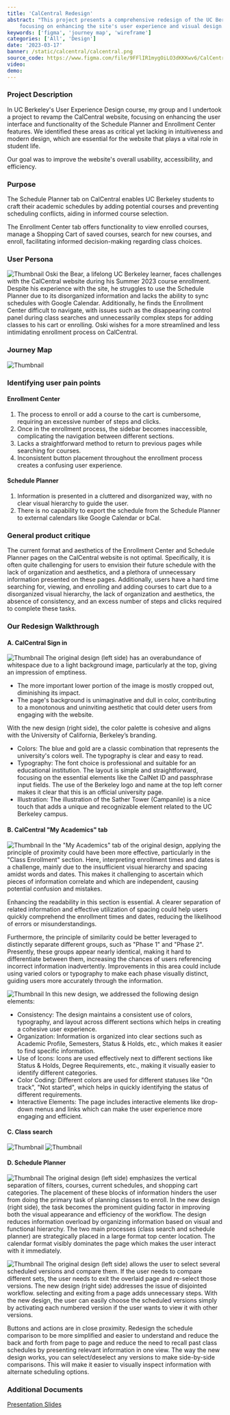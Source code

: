 ```yaml
---
title: 'CalCentral Redesign'
abstract: "This project presents a comprehensive redesign of the UC Berkeley CalCentral website's Enrollment Center and Schedule Planner, 
    focusing on enhancing the site's user experience and visual design."
keywords: ['figma', 'journey map', 'wireframe']
categories: ['All', 'Design']
date: '2023-03-17'
banner: /static/calcentral/calcentral.png
source_code: https://www.figma.com/file/9FFlIR1mygOiLO3dKKKwv6/CalCentral-Redesign---Irvin?type=design&node-id=0-1&mode=design&t=rFla0hNuxxx7SqwA-0
video: 
demo: 
---
```


### Project Description

In UC Berkeley's User Experience Design course, my group and I undertook a project to revamp the CalCentral website, 
focusing on enhancing the user interface and functionality of the Schedule Planner and 
Enrollment Center features. We identified these areas as critical yet lacking in intuitiveness 
and modern design, which are essential for the website that plays a vital role in student life. 

Our goal was to improve the website's overall usability, accessibility, and efficiency.

### Purpose
The Schedule Planner tab on CalCentral enables UC Berkeley students to craft their academic schedules 
by adding potential courses and preventing scheduling conflicts, aiding in informed course selection. 

The Enrollment Center tab offers functionality to view enrolled courses, manage a Shopping Cart of saved courses, 
search for new courses, and enroll, facilitating informed decision-making regarding class choices.

### User Persona
![Thumbnail](/static/calcentral/calcentral_persona.png)
Oski the Bear, a lifelong UC Berkeley learner, faces challenges with the CalCentral website during his Summer 2023 course 
enrollment. Despite his experience with the site, he struggles to use the Schedule Planner due to its disorganized information 
and lacks the ability to sync schedules with Google Calendar. Additionally, he finds the Enrollment Center difficult to navigate, 
with issues such as the disappearing control panel during class searches and unnecessarily complex steps for adding classes to his cart 
or enrolling. Oski wishes for a more streamlined and less intimidating enrollment process on CalCentral.

### Journey Map
![Thumbnail](/static/calcentral/calcentral_journeymap.png)

### Identifying user pain points
#### Enrollment Center
1. The process to enroll or add a course to the cart is cumbersome, 
requiring an excessive number of steps and clicks.
2. Once in the enrollment process, the sidebar becomes inaccessible, 
complicating the navigation between different sections.
3. Lacks a straightforward method to return to previous pages while searching for courses.
4. Inconsistent button placement throughout the enrollment process creates a confusing user experience.

#### Schedule Planner
1. Information is presented in a cluttered and disorganized way, with no clear visual hierarchy to guide the user.
2. There is no capability to export the schedule from the Schedule Planner to external calendars like Google Calendar or bCal.

### General product critique
The current format and aesthetics of the Enrollment Center and Schedule Planner pages on the CalCentral website is not optimal. 
Specifically, it is often quite challenging for users to envision their future schedule with the lack of organization and 
aesthetics, and a plethora of unnecessary information presented on these pages. Additionally, users have a hard time searching for, 
viewing, and enrolling and adding courses to cart due to a disorganized visual hierarchy, the lack of organization and aesthetics, 
the absence of consistency, and an excess number of steps and clicks required to complete these tasks.

### Our Redesign Walkthrough

#### A. CalCentral Sign in

![Thumbnail](/static/calcentral/calcentral_login2.png)
The original design (left side) has an overabundance of whitespace due to a light background image, 
particularly at the top, giving an impression of emptiness. 
- The more important lower portion of the image is mostly cropped out, diminishing its impact. 
- The page's background is unimaginative and dull in color, contributing to a monotonous and uninviting aesthetic 
that could deter users from engaging with the website.

With the new design (right side), the color palette is cohesive and aligns with the University of California, Berkeley’s branding. 
- Colors: The blue and gold are a classic combination that represents the university's colors well. The typography is clear and easy to read.
- Typography: The font choice is professional and suitable for an educational institution. The layout is simple and straightforward, 
focusing on the essential elements like the CalNet ID and passphrase input fields. The use of the Berkeley logo and 
name at the top left corner makes it clear that this is an official university page.
- Illustration: The illustration of the Sather Tower (Campanile) is a nice touch that adds a unique and recognizable element 
related to the UC Berkeley campus.

#### B. CalCentral "My Academics" tab
![Thumbnail](/static/calcentral/calcentral_dashboard_old.png)
In the "My Academics" tab of the original design, applying the principle of proximity could have been more effective, 
particularly in the "Class Enrollment" section. Here, interpreting enrollment times and dates is a challenge, 
mainly due to the insufficient visual hierarchy and spacing amidst words and dates. This makes it challenging to ascertain 
which pieces of information correlate and which are independent, causing potential confusion and mistakes.

Enhancing the readability in this section is essential. A clearer separation of related information and effective utilization 
of spacing could help users quickly comprehend the enrollment times and dates, reducing the likelihood of errors or misunderstandings.

Furthermore, the principle of similarity could be better leveraged to distinctly separate different groups, such as "Phase 1" 
and "Phase 2". Presently, these groups appear nearly identical, making it hard to differentiate between them, 
increasing the chances of users referencing incorrect information inadvertently. Improvements in this area could include 
using varied colors or typography to make each phase visually distinct, guiding users more accurately through the information.

![Thumbnail](/static/calcentral/calcentral_dashboard_new.png)
In this new design, we addressed the following design elements:
- Consistency: The design maintains a consistent use of colors, typography, and layout across different sections 
which helps in creating a cohesive user experience.
- Organization: Information is organized into clear sections such as Academic Profile, Semesters, Status & Holds, etc., 
which makes it easier to find specific information.
- Use of Icons: Icons are used effectively next to different sections like Status & Holds, Degree Requirements, etc., 
making it visually easier to identify different categories.
- Color Coding: Different colors are used for different statuses like "On track", "Not started", 
which helps in quickly identifying the status of different requirements.
- Interactive Elements: The page includes interactive elements like drop-down menus and links 
which can make the user experience more engaging and efficient.


#### C. Class search
![Thumbnail](/static/calcentral/calcentral_search_old.png)
![Thumbnail](/static/calcentral/calcentral_search_new.png)

#### D. Schedule Planner
![Thumbnail](/static/calcentral/calcentral_planner1.png)
The original design (left side) emphasizes the vertical separation of filters, courses, current schedules, 
and shopping cart categories. The placement of these blocks of information hinders the user from doing the primary task of planning classes to enroll.
In the new design (right side), the task becomes the prominent guiding factor in improving both the visual appearance and efficiency of the workflow. 
The design reduces information overload by organizing information based on visual and functional hierarchy.
The two main processes (class search and schedule planner) are strategically placed in a large format top center location. The calendar format 
visibly dominates the page which makes the user interact with it immediately.

![Thumbnail](/static/calcentral/calcentral_planner2.png)
The original design (left side) allows the user to select several scheduled versions and compare them. If the user needs to compare different sets, 
the user needs to exit the overlaid page and re-select those versions.
The new design (right side) addresses the issue of disjointed workflow. selecting and exiting from a page adds unnecessary steps. With the new design, 
the user can easily choose the scheduled versions simply 
by activating each numbered version if the user wants to view it with other versions. 

Buttons and actions are in close proximity. Redesign the schedule comparison to be more simplified and easier to understand and 
reduce the back and forth from page to page and reduce the need to recall past class schedules by presenting relevant information in one view. 
The way the new design works, you can select/deselect any versions to make side-by-side comparisons. This will make it easier to visually 
inspect information with alternate scheduling options.

### Additional Documents
[Presentation Slides](/static/calcentral/calcentral-slide.pdf)
